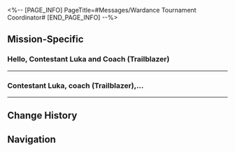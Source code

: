 <%-- [PAGE_INFO]
PageTitle=#Messages/Wardance Tournament Coordinator#
[END_PAGE_INFO] --%>
{{Messages Infobox
|id           = 162
|image        = NPC Wardance Tournament Coordinator Icon.png
|type         = Group
|participants = [[Luka]]; [[Trailblazer]]; [[Wardance Ceremony Organizing Committee Rep]]
|faction      = The Xianzhou Luofu
}}

==Mission-Specific==
===Hello, Contestant Luka and Coach (Trailblazer)===
{{Messages
|start_condition = 
|text =
:'''Wardance Ceremony Organizing Committee Rep:''' Hello, Contestant Luka and Coach (Trailblazer)
:'''Wardance Ceremony Organizing Committee Rep:''' I'm here because of that special challenge. A foxian contestant named Samatha wishes to fight you
:'''Luka:''' Yes. I've received the details
:'''Luka:''' But this opponent doesn't look like a fighter
:'''Luka:''' Compared to the likes of Seele or Mr. Gepard, the feeling she gives me...
:'''Luka:''' Is more like Natasha
:{Choice} Don't underestimate them
:'''(Trailblazer):''' You'll get your butt booted if you underestimate your opponent
:'''Luka:''' Indeed, there are hidden masters everywhere on the Xianzhou. You can't judge a book by its cover
:'''Luka:''' I shall look forward to it
;{Accepted Mission: Ordination}
}}
----

===Contestant Luka, coach (Trailblazer),...===
{{Messages
|start_condition = 
|text =
:'''Wardance Ceremony Organizing Committee Rep:''' Contestant Luka, coach (Trailblazer), greetings to you both. I am a representative of the organizing committee for this year's Luminary Wardance. May I ask if you have some time right now?
:'''Luka:''' What is it?
:'''Wardance Ceremony Organizing Committee Rep:''' Contestant Luka, we have an "invitational match" challenge for you from another contestant
:'''Wardance Ceremony Organizing Committee Rep:''' The contestant's name is Shuojin. We will send you his info shortly
:{Choice} Fight! We must fight!
::'''(Trailblazer):''' Fight! We must fight!
::'''Luka:''' Coach, don't get carried away!
::'''Luka:''' We should at least ask what this "invitational match" actually means
:{Choice} Sorry, we're busy
::'''(Trailblazer):''' Taking part in the formal tournament has already exhausted us. We don't have the energy for any "invitational match"
::'''Luka:''' Wait, don't just turn it down straight away!
::'''Luka:''' We should at least ask what this "invitational match" actually means
:{Choice} What's an "invitational match"?
::'''(Trailblazer):''' That's a phrase I haven't heard before
::'''(Trailblazer):''' What is this "invitational match"?
::'''Luka:''' Yeah, I wanted to ask that, too
:'''Wardance Ceremony Organizing Committee Rep:''' You may be unfamiliar with our competition formats, so please allow me to explain. This year's Luminary Wardance features not only the traditional knockout and faceoff matches, but also special bouts known as "invitational matches"
:'''Wardance Ceremony Organizing Committee Rep:''' Put simply, during the process of the Wardance, contestants have the right to send challenge invites to other contestants for a one-on-one duel
:'''Luka:''' Now this is an opportunity to get my name out there and get my ranking up!
:'''Wardance Ceremony Organizing Committee Rep:''' Of course, there are also great risks involved in failure. Challengers who are unsuccessful will be immediately disqualified from future events. It is common for contestants to refuse such challenges
:'''Luka:''' If someone challenges me, does that mean I can challenge other people, too?
:'''Wardance Ceremony Organizing Committee Rep:''' Unfortunately, this is a supportive privilege offered only to lower-rank contestants to provide them with more opportunities to compete. On the other hand, being challenged is a recognition of your strength, contestant Luka
:'''Luka:''' ...
:'''Luka:''' I don't know if that's fair or unfair...
:'''Luka:''' Alright, I'll take a look at the files
:'''Wardance Ceremony Organizing Committee Rep:''' Furthermore, I have been asked by Miss Topaz of the IPC to extend an invitation to collaborate with you
:'''Luka:''' An invitation from Topaz? Collaborate with the IPC?
:{Choice} Shall we ask what this is about?
::'''(Trailblazer):''' Do you want to say no? Or shall we ask what this is about?
::'''Luka:''' I... My instincts are telling me not to deal with people from the IPC
:{Choice} Are you going to turn down free money?
::'''(Trailblazer):''' It seems that your fame is on the rise... I imagine the IPC wants you to endorse one of their products
::'''Luka:''' I... My instincts are telling me not to deal with people from the IPC
:{Choice} The IPC is tricky... Maybe not?
::'''(Trailblazer):''' The IPC is a tricky bunch. I feel like it would be best not to get involved with them
::'''Luka:''' Yeah, you're right
:'''Wardance Ceremony Organizing Committee Rep:''' Very well. I understand
:'''Wardance Ceremony Organizing Committee Rep:''' Miss Topaz indicates that she would like to meet with you both in Aurum Alley, whether you are willing to work with her or not
:'''Wardance Ceremony Organizing Committee Rep:''' That is all the information I have for you. Good luck with your competition!
;{Accepted Mission: Parallax's Vision}
}}
----

==Change History==
{{Change History|2.5}}

==Navigation==
{{Messages Navbox}}